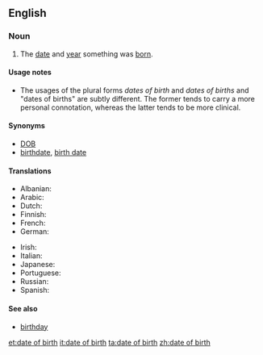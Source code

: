 ==English==

===Noun===
{{en-noun|sg=[[date]] [[of]] [[birth]]|pl=dates of birth|pl2=dates of births}}

# The [[date]] and [[year]] something was [[born]].

====Usage notes====
* The usages of the plural forms ''dates of birth'' and ''dates of births'' and "dates of births" are subtly different. The former tends to carry a more personal connotation, whereas the latter tends to be more clinical.

====Synonyms====
* [[DOB]]
* [[birthdate]], [[birth date]]

====Translations====
{{trans-top|date and year when something was born}}
* Albanian: {{t|sq|data e lindjes}}
* Arabic: {{t|ar|تاريخ الميلاد|m|tr=taariikh al-milaad}}
* Dutch: {{t|nl|geboortedatum|m}}
* Finnish: {{t|fi|synnyinpäivä}}
* French: {{t|fr|date de naissance|f}}
* German: {{t|de|Geburtsdatum|n}}
{{trans-mid}}
* Irish: {{t|ga|dáta breithe|m|xs=Irish}}
* Italian: {{t|it|data di nascita}}
* Japanese: {{t|ja|生年月日|tr=seinengappi|sc=Jpan}}
* Portuguese: {{t|pt|data de nascimento|f}}
* Russian: {{t+|ru|день рождения|m|tr=den’ roždénija}}
* Spanish: {{t|es|fecha de nacimiento|f}}
{{trans-bottom}}

====See also====
* [[birthday]]

[[et:date of birth]]
[[it:date of birth]]
[[ta:date of birth]]
[[zh:date of birth]]